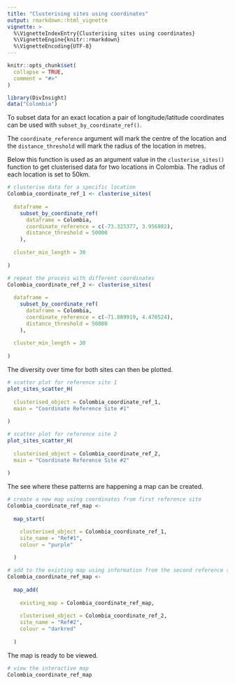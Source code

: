 ---
title: "Clusterising sites using coordinates"
output: rmarkdown::html_vignette
vignette: >
  %\VignetteIndexEntry{Clusterising sites using coordinates}
  %\VignetteEngine{knitr::rmarkdown}
  %\VignetteEncoding{UTF-8}
---

```{r, include = FALSE}
knitr::opts_chunk$set(
  collapse = TRUE,
  comment = "#>"
)
```

```{r setup}
library(DivInsight)
data("Colombia")
```

To subset data for an exact location a pair of longitude/latitude coordinates can be used with `subset_by_coordinate_ref()`. 

The `coordinate_reference` argument will mark the centre of the location and the `distance_threshold` will mark the radius of the location in metres.

Below this function is used as an argument value in the `clusterise_sites()` function to get clusterised data for two locations in Colombia. The radius of each location is set to 50km.

```{r}
# clusterise data for a specific location 
Colombia_coordinate_ref_1 <- clusterise_sites(
  
  dataframe =
    subset_by_coordinate_ref(
      dataframe = Colombia,
      coordinate_reference = c(-73.325377, 3.956982),
      distance_threshold = 50000
    ),
  
  cluster_min_length = 30 
  
)

# repeat the process with different coordinates
Colombia_coordinate_ref_2 <- clusterise_sites(
  
  dataframe = 
    subset_by_coordinate_ref(
      dataframe = Colombia,
      coordinate_reference = c(-71.889919, 4.470524),
      distance_threshold = 50000
    ),
  
  cluster_min_length = 30 
  
)
```


The diversity over time for both sites can then be plotted.


```{r, fig.show='hold', fig.width=4, fig.height=3}
# scatter plot for reference site 1
plot_sites_scatter_H(
  
  clusterised_object = Colombia_coordinate_ref_1,
  main = "Coordinate Reference Site #1"
  
) 

# scatter plot for reference site 2
plot_sites_scatter_H(
  
  clusterised_object = Colombia_coordinate_ref_2,
  main = "Coordinate Reference Site #2"
  
) 
```


The see where these patterns are happening a map can be created.


```{r}
# create a new map using coordinates from first reference site
Colombia_coordinate_ref_map <-
  
  map_start(

    clusterised_object = Colombia_coordinate_ref_1,
    site_name = "Ref#1",    
    colour = "purple"
    
  )

# add to the existing map using information from the second reference site
Colombia_coordinate_ref_map <-
  
  map_add(
    
    existing_map = Colombia_coordinate_ref_map,
    
    clusterised_object = Colombia_coordinate_ref_2,
    site_name = "Ref#2",
    colour = "darkred"
    
  )
```


The map is ready to be viewed.


```{r, fig.show='hold', fig.width=8, fig.height=6}
# view the interactive map
Colombia_coordinate_ref_map
```

